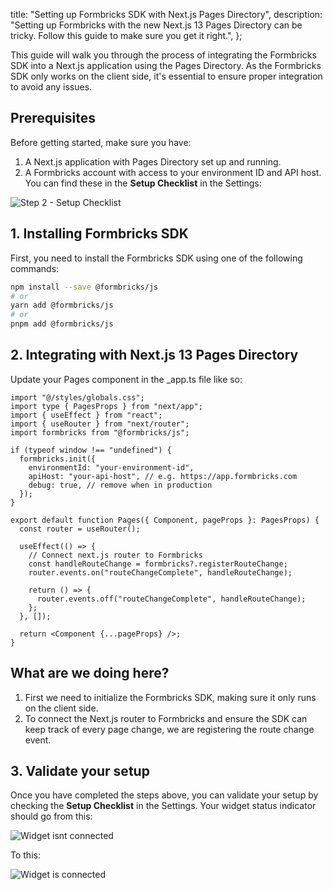 

  title: "Setting up Formbricks SDK with Next.js Pages Directory",
  description:
    "Setting up Formbricks with the new Next.js 13 Pages Directory can be tricky. Follow this guide to make sure you get it right.",
};

This guide will walk you through the process of integrating the Formbricks SDK into a Next.js application using the Pages Directory. As the Formbricks SDK only works on the client side, it's essential to ensure proper integration to avoid any issues.

## Prerequisites

Before getting started, make sure you have:

1. A Next.js application with Pages Directory set up and running.
2. A Formbricks account with access to your environment ID and API host. You can find these in the **Setup Checklist** in the Settings:

<Image src={SetupChecklist} alt="Step 2 - Setup Checklist" quality="100" className="rounded-lg" />

## 1. Installing Formbricks SDK

First, you need to install the Formbricks SDK using one of the following commands:

```bash
npm install --save @formbricks/js
# or
yarn add @formbricks/js
# or
pnpm add @formbricks/js
```

## 2. Integrating with Next.js 13 Pages Directory

Update your Pages component in the \_app.ts file like so:

```tsx
import "@/styles/globals.css";
import type { PagesProps } from "next/app";
import { useEffect } from "react";
import { useRouter } from "next/router";
import formbricks from "@formbricks/js";

if (typeof window !== "undefined") {
  formbricks.init({
    environmentId: "your-environment-id",
    apiHost: "your-api-host", // e.g. https://app.formbricks.com
    debug: true, // remove when in production
  });
}

export default function Pages({ Component, pageProps }: PagesProps) {
  const router = useRouter();

  useEffect(() => {
    // Connect next.js router to Formbricks
    const handleRouteChange = formbricks?.registerRouteChange;
    router.events.on("routeChangeComplete", handleRouteChange);

    return () => {
      router.events.off("routeChangeComplete", handleRouteChange);
    };
  }, []);

  return <Component {...pageProps} />;
}
```

## What are we doing here?

1. First we need to initialize the Formbricks SDK, making sure it only runs on the client side.
2. To connect the Next.js router to Formbricks and ensure the SDK can keep track of every page change, we are registering the route change event.

## 3. Validate your setup

Once you have completed the steps above, you can validate your setup by checking the **Setup Checklist** in the Settings. Your widget status indicator should go from this:

<Image src={WidgetNotConnected} alt="Widget isnt connected" quality="100" className="rounded-lg" />

To this:

<Image src={WidgetConnected} alt="Widget is connected" quality="100" className="rounded-lg" />

